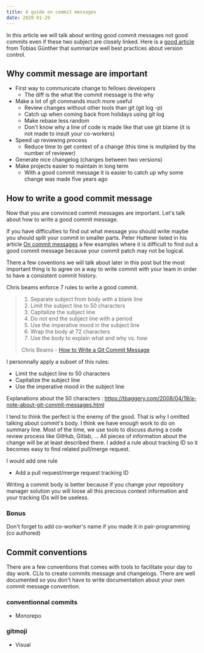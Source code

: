 ```yaml
---
title: A guide on commit messages
date: 2020-01-29
---
```


In this article we will talk about writing good commit messages not good commits even if these two subject are closely linked. Here is a [good article](https://www.git-tower.com/blog/version-control-best-practices/) from Tobias Günther that summarize well best practices about version control. 

## Why commit message are important

- First way to communicate change to fellows developers
  - The diff is the what the commit message is the why
- Make a lot of git commands much more useful
  - Review changes without other tools than git (git log -p)
  - Catch up when coming back from holidays using git log
  - Make rebase less random
  - Don't know why a line of code is made like that use git blame (it is not made to insult your co-workers)
- Speed up reviewing process
  - Reduce time to get context of a change (this time is mutiplied by the number of reviewer)
- Generate nice changelog (changes between two versions)
- Make projects easier to maintain in long term
  - With a good commit message it is easier to catch up why some change was made five years ago

## How to write a good commit message

Now that you are convinced commit messages are important. Let's talk about how to write a good commit message.

If you have difficulties to find out what message you should write maybe you should split your commit in smaller parts. Peter Hutterer listed in his article [On commit messages](http://who-t.blogspot.com/2009/12/on-commit-messages.html) a few examples where it is difficult to find out a good commit message because your commit patch may not be logical.

There a few coventions we will talk about later in this post but the most important thing is to agree on a way to write commit with your team in order to have a consistent commit history.

Chris beams enforce 7 rules to write a good commit.

> 1. Separate subject from body with a blank line
> 2. Limit the subject line to 50 characters
> 3. Capitalize the subject line
> 4. Do not end the subject line with a period
> 5. Use the imperative mood in the subject line
> 6. Wrap the body at 72 characters
> 7. Use the body to explain what and why vs. how
>
> Chris Beams - [How to Write a Git Commit Message](https://chris.beams.io/posts/git-commit/)

I personnally apply a subset of this rules:

- Limit the subject line to 50 characters
- Capitalize the subject line
- Use the imperative mood in the subject line

Explanations about the 50 characters : https://tbaggery.com/2008/04/19/a-note-about-git-commit-messages.html

I tend to think the perfect is the enemy of the good. That is why I omitted talking about commit's body. I think we have enough work to do on summary line. Most of the time, we use tools to discuss during a code review process like GitHub, Gitlab, ... All pieces of information about the change will be at least described there. I added a rule about tracking ID so it becomes easy to find related pull/merge request.

I would add one rule

- Add a pull request/merge request tracking ID

Writing a commit body is better because if you change your repository manager solution you will loose all this precious context information and your tracking IDs will be useless.

### Bonus

Don't forget to add co-worker's name if you made it in pair-programming (co authored)

## Commit conventions

There are a few conventions that comes with tools to facilitate your day to day work. CLIs to create commits message and changelogs. There are well documented so you don't have to write documentation about your own commit message convention.

### conventionnal commits
- Monorepo

### gitmoji
- Visual
